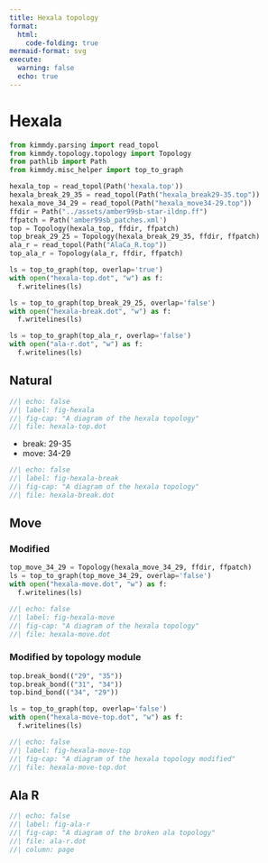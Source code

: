 ```yaml
---
title: Hexala topology
format:
  html:
    code-folding: true
mermaid-format: svg
execute:
  warning: false
  echo: true
---
```


# Hexala


```python
from kimmdy.parsing import read_topol
from kimmdy.topology.topology import Topology
from pathlib import Path
from kimmdy.misc_helper import top_to_graph
```

```python
hexala_top = read_topol(Path('hexala.top'))
hexala_break_29_35 = read_topol(Path("hexala_break29-35.top"))
hexala_move_34_29 = read_topol(Path("hexala_move34-29.top"))
ffdir = Path("../assets/amber99sb-star-ildnp.ff")
ffpatch = Path('amber99sb_patches.xml')
top = Topology(hexala_top, ffdir, ffpatch)
top_break_29_25 = Topology(hexala_break_29_35, ffdir, ffpatch)
ala_r = read_topol(Path("AlaCa_R.top"))
top_ala_r = Topology(ala_r, ffdir, ffpatch)

ls = top_to_graph(top, overlap='true') 
with open("hexala-top.dot", "w") as f:
  f.writelines(ls)

ls = top_to_graph(top_break_29_25, overlap='false') 
with open("hexala-break.dot", "w") as f:
  f.writelines(ls)

ls = top_to_graph(top_ala_r, overlap='false')
with open("ala-r.dot", "w") as f:
  f.writelines(ls)
```

## Natural

```dot
//| echo: false
//| label: fig-hexala
//| fig-cap: "A diagram of the hexala topology"
//| file: hexala-top.dot
```

- break: 29-35
- move: 34-29

```dot
//| echo: false
//| label: fig-hexala-break
//| fig-cap: "A diagram of the hexala topology"
//| file: hexala-break.dot
```

## Move

### Modified

```python
top_move_34_29 = Topology(hexala_move_34_29, ffdir, ffpatch)
ls = top_to_graph(top_move_34_29, overlap='false')
with open("hexala-move.dot", "w") as f:
  f.writelines(ls)
```

```dot
//| echo: false
//| label: fig-hexala-move
//| fig-cap: "A diagram of the hexala topology"
//| file: hexala-move.dot
```

### Modified by topology module

```python
top.break_bond(("29", "35"))
top.break_bond(("31", "34"))
top.bind_bond(("34", "29"))
```

```python
ls = top_to_graph(top, overlap='false')
with open("hexala-move-top.dot", "w") as f:
  f.writelines(ls)
```

```dot
//| echo: false
//| label: fig-hexala-move-top
//| fig-cap: "A diagram of the hexala topology modified"
//| file: hexala-move-top.dot
```

## Ala R

```dot
//| echo: false
//| label: fig-ala-r
//| fig-cap: "A diagram of the broken ala topology"
//| file: ala-r.dot
//| column: page
```


